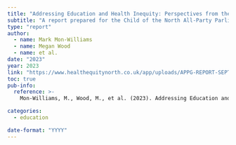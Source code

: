 ```yaml
---
title: "Addressing Education and Health Inequity: Perspectives from the North of England"
subtitle: "A report prepared for the Child of the North All-Party Parliamentary Group"
type: "report"
author: 
  - name: Mark Mon-Williams
  - name: Megan Wood
  - name: et al.
date: "2023"
year: 2023
link: "https://www.healthequitynorth.co.uk/app/uploads/APPG-REPORT-SEPT-23.pdf"
toc: true
pub-info:
  reference: >-
    Mon-Williams, M., Wood, M., et al. (2023). Addressing Education and Health Inequity: Perspectives from the North of England. A report prepared for the Child of the North All-Party Parliamentary Group. Report. Child of the North. <a href="https://www.healthequitynorth.co.uk/app/uploads/APPG-REPORT-SEPT-23.pdf">https://www.healthequitynorth.co.uk/app/uploads/APPG-REPORT-SEPT-23.pdf</a>

categories:
  - education

date-format: "YYYY"
---
```

